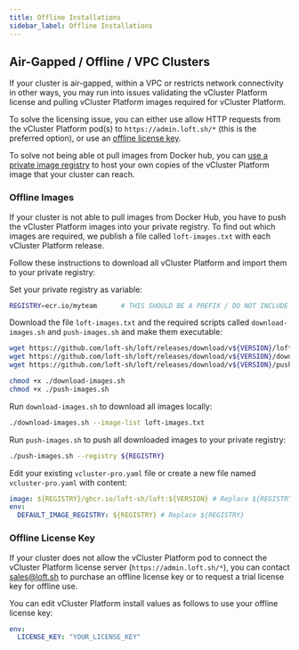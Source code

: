 ```yaml
---
title: Offline Installations
sidebar_label: Offline Installations
---
```



## Air-Gapped / Offline / VPC Clusters

If your cluster is air-gapped, within a VPC or restricts network connectivity in other ways, you
may run into issues validating the vCluster Platform license and pulling vCluster Platform images required for vCluster Platform.

To solve the licensing issue, you can either use allow HTTP requests from the vCluster Platform pod(s) to
`https://admin.loft.sh/*` (this is the preferred option), or use an
[offline license key](#offline-license-key).

To solve not being able ot pull images from Docker hub, you can
[use a private image registry](#offline-images) to host your own copies of the vCluster Platform image that
your cluster can reach.

### Offline Images

If your cluster is not able to pull images from Docker Hub, you have to push the vCluster Platform images
into your private registry. To find out which images are required, we publish a file called
`loft-images.txt` with each vCluster Platform release.

Follow these instructions to download all vCluster Platform and import them to your private registry:

<Flow id="offline-images">
    <Step>
        <PartialAdminSetVersion/>
  </Step>
  <Step>

Set your private registry as variable:

```bash
REGISTRY=ecr.io/myteam      # THIS SHOULD BE A PREFIX / DO NOT INCLUDE ANY LOFT_IMAGE PATHS
```

  </Step>
  <Step>

Download the file `loft-images.txt` and the required scripts called `download-images.sh` and `push-images.sh` and make them executable:

```bash
wget https://github.com/loft-sh/loft/releases/download/v${VERSION}/loft-images.txt
wget https://github.com/loft-sh/loft/releases/download/v${VERSION}/download-images.sh
wget https://github.com/loft-sh/loft/releases/download/v${VERSION}/push-images.sh

chmod +x ./download-images.sh
chmod +x ./push-images.sh
```

  </Step>
  <Step>

Run `download-images.sh` to download all images locally:

```bash
./download-images.sh --image-list loft-images.txt
```

  </Step>
  <Step>

Run `push-images.sh` to push all downloaded images to your private registry:

```bash
./push-images.sh --registry ${REGISTRY}
```

  </Step>
  <Step>

Edit your existing `vcluster-pro.yaml` file or create a new file named `vcluster-pro.yaml` with content:

```yaml
image: ${REGISTRY}/ghcr.io/loft-sh/loft:${VERSION} # Replace ${REGISTRY} and ${VERSION}
env:
  DEFAULT_IMAGE_REGISTRY: ${REGISTRY} # Replace ${REGISTRY}
```

  </Step>
  <Step>
        <PartialAdminUpgrade/>
    </Step>
</Flow>

### Offline License Key

If your cluster does not allow the vCluster Platform pod to connect the vCluster Platform license server
(`https://admin.loft.sh/*`), you can contact [sales@loft.sh](mailto:sales@loft.sh) to purchase
an offline license key or to request a trial license key for offline use.

You can edit vCluster Platform install values as follows to use your offline license key:

```yaml
env:
  LICENSE_KEY: "YOUR_LICENSE_KEY"
```
